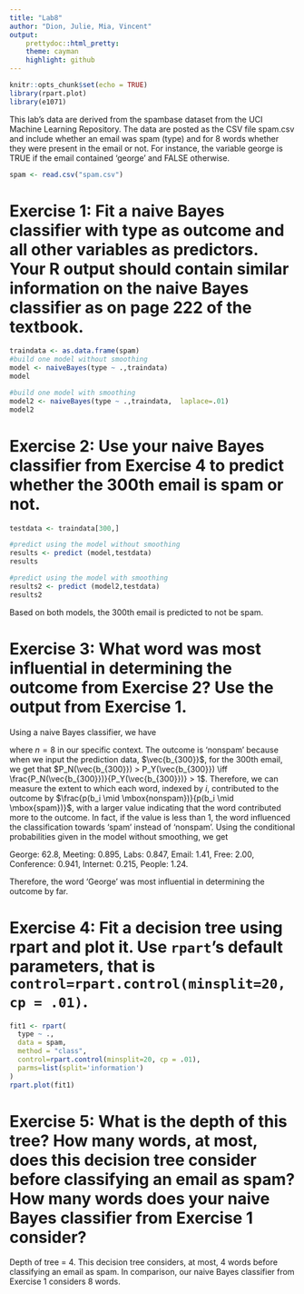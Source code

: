 ```yaml
---
title: "Lab8"
author: "Dion, Julie, Mia, Vincent"
output: 
    prettydoc::html_pretty:
    theme: cayman
    highlight: github
---
```


```r
knitr::opts_chunk$set(echo = TRUE)
library(rpart.plot)
library(e1071)
```

This lab's data are derived from the spambase dataset from the UCI Machine Learning Repository. The data are posted as the CSV file spam.csv and include whether an email was spam (type) and for 8 words whether they were present in the email or not. For instance, the variable george is TRUE if the email contained 'george' and FALSE otherwise.

```r
spam <- read.csv("spam.csv")
```


# Exercise 1: Fit a naive Bayes classifier with type as outcome and all other variables as predictors. Your R output should contain similar information on the naive Bayes classifier as on page 222 of the textbook.

```r
traindata <- as.data.frame(spam)
#build one model without smoothing 
model <- naiveBayes(type ~ .,traindata)
model

#build one model with smoothing 
model2 <- naiveBayes(type ~ .,traindata,  laplace=.01)
model2
```


# Exercise 2: Use your naive Bayes classifier from Exercise 4 to predict whether the 300th email is spam or not.
```r

testdata <- traindata[300,]

#predict using the model without smoothing 
results <- predict (model,testdata)
results 

#predict using the model with smoothing 
results2 <- predict (model2,testdata)
results2 

```
Based on both models, the 300th email is predicted to not be spam. 

# Exercise 3: What word was most influential in determining the outcome from Exercise 2? Use the output from Exercise 1.

Using a naive Bayes classifier, we have
\begin{align*}
&P_N(\vec{b}) := p(\mbox{nonspam}\mid b_1,b_2,\ldots,b_n) = p(\mbox{nonspam})\prod_{i=1}^n p(b_i \mid \mbox{nonspam}) \mbox{ and} \\
&P_Y(\vec{b}) := p(\mbox{spam}\mid b_1,b_2,\ldots,b_n) = p(\mbox{spam})\prod_{i=1}^n p(b_i \mid \mbox{spam}),
\end{align*}

where $n = 8$ in our specific context. The outcome is 'nonspam' because when we input the prediction data, $\vec{b_{300}}$, for the 300th email, we get that $P_N(\vec{b_{300}}) > P_Y(\vec{b_{300}}) \iff \frac{P_N(\vec{b_{300}})}{P_Y(\vec{b_{300}})} > 1$. Therefore, we can measure the extent to which each word, indexed by $i$, contributed to the outcome by $\frac{p(b_i \mid \mbox{nonspam})}{p(b_i \mid \mbox{spam})}$, with a larger value indicating that the word contributed more to the outcome. In fact, if the value is less than 1, the word influenced the classification towards 'spam' instead of 'nonspam'. Using the conditional probabilities given in the model without smoothing, we get

George: 62.8, Meeting: 0.895, Labs: 0.847, Email: 1.41, Free: 2.00, Conference: 0.941, Internet: 0.215, People: 1.24.

Therefore, the word 'George' was most influential in determining the outcome by far.

# Exercise 4: Fit a decision tree using rpart and plot it. Use `rpart`’s default parameters, that is `control=rpart.control(minsplit=20, cp = .01)`.

```r
fit1 <- rpart(
  type ~ .,
  data = spam,
  method = "class",
  control=rpart.control(minsplit=20, cp = .01),
  parms=list(split='information')
)
rpart.plot(fit1)
```


# Exercise 5: What is the depth of this tree? How many words, at most, does this decision tree consider before classifying an email as spam? How many words does your naive Bayes classifier from Exercise 1 consider?

Depth of tree = 4. This decision tree considers, at most, 4 words before classifying an email as spam. In comparison, our naive Bayes classifier from Exercise 1 considers 8 words.

